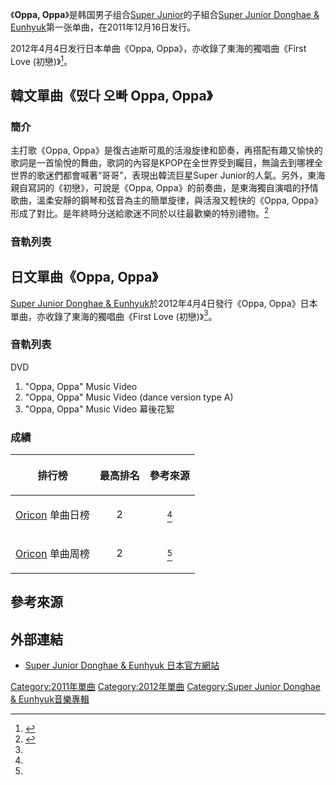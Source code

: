 {{Infobox Single
| Name           = 떴다 오빠 Oppa, Oppa
| Cover          = Oppa,Oppa.jpg
| Caption     =《Oppa, Oppa》韩文单曲封面
| Artist         = [[Super_Junior_Donghae_&_Eunhyuk|Super Junior Donghae & Eunhyuk]]
| Album          = [[The_Beat_Goes_On|The Beat Goes On]]
| A-side         = 
| B-side         = 
| Released       = 2011年12月16日
| Format         = [[单曲|单曲]]
| Recorded       = 2011年
| Genre          = [[K-POP|K-POP]]
| Length         = 
| Label          = [[SM_Entertainment|SM Entertainment]]<br />Avex Taiwan<br />KMP Holdings
| Writer         = 
| Producer       = 
| Chart position = 
| Last single    = 
| This single    = '''Oppa, Oppa'''<br/>（2011年）
| Next single    = [[Still_You|Still You]]<br/>（2013年）
| Misc           =
}}

《'''Oppa, Oppa'''》是韩国男子组合[[Super_Junior|Super Junior]]的子組合[[Super_Junior_Donghae_&_Eunhyuk|Super Junior Donghae & Eunhyuk]]第一张单曲，在2011年12月16日发行。

2012年4月4日发行日本单曲《Oppa, Oppa》，亦收錄了東海的獨唱曲《First Love (初戀)》<ref name="Japan">{{cite news|url=http://global.mnet.com/news/newsdetail.m?searchNewsVO.news_id=201202121055_3439|title=Donghae and Eunhyuk′s ‘Oppa Oppa’ to be Released in Japan|publisher=Mnet News|language=en|accessdate=2013-04-24|archive-date=2012-07-11|archive-url=https://archive.today/20120711211323/http://global.mnet.com/news/newsdetail.m?searchNewsVO.news_id=201202121055_3439|dead-url=yes}}</ref>。

==韓文單曲《떴다 오빠 Oppa, Oppa》==
===簡介===
主打歌《Oppa, Oppa》是復古迪斯可風的活潑旋律和節奏，再搭配有趣又愉快的歌詞是一首愉悅的舞曲，歌詞的內容是KPOP在全世界受到矚目，無論去到哪裡全世界的歌迷們都會喊著“哥哥”，表現出韓流巨星Super Junior的人氣。另外，東海親自寫詞的《初戀》，可說是《Oppa, Oppa》的前奏曲，是東海獨自演唱的抒情歌曲，溫柔安靜的鋼琴和弦音為主的簡單旋律，與活潑又輕快的《Oppa, Oppa》形成了對比。是年終時分送給歌迷不同於以往最歡樂的特別禮物。<ref>{{cite web|title=哥哥 上場了！(Oppa, Oppa)|url=http://www.avex.com.tw/artist/artist_disco_songlist.asp?catalogNo=SM%5FDE%5F001|work=Avex Taiwan|date=2011年12月21日|language=zh|accessdate=2013年4月24日|archive-date=2014年2月3日|archive-url=https://web.archive.org/web/20140203023402/http://www.avex.com.tw/artist/artist_disco_songlist.asp?catalogNo=SM%5FDE%5F001|dead-url=no}}</ref>

===音軌列表===
{{tracklist
| total_length    = 5:23
| title1          = First Love
| note1           = 첫사랑
| lyrics1         = [[東海_(藝人)|東海]]
| music1          = Peter (Team Onesound)<br />[[東海_(藝人)|東海]]
| length1         = 2:06
| title2          = Oppa, Oppa
| note2           = 떴다 오빠
| lyrics2         = Youngsky and Peter
| music2          = Youngsky and Peter
| length2         = 3:17
}}

==日文單曲《Oppa, Oppa》==
{{Infobox Single
| Name           = Oppa, Oppa
| Cover          = Oppa,Oppa Japanese release.jpg
| Caption     =《Oppa, Oppa》日文单曲封面
| Artist         = [[Super_Junior_Donghae_&_Eunhyuk|Super Junior Donghae & Eunhyuk]]
| Album          = [[Hero_(Super_Junior專輯)|Hero]]》及《[[Ride_Me|Ride Me]]
| A-side         = 
| B-side         = 
| Released       = 2012年4月4日
| Format         = [[单曲|单曲]]
| Recorded       = 2012年
| Genre          = [[J-POP|J-POP]]
| Length         = 
| Writer         = 
| Producer       = 
| Chart position = 
* 日榜最高排名第2位<small>（[[Oricon公信榜|Oricon]]）</small><ref name="Oricon1">{{cite news|url=http://tw.news.yahoo.com/super-junior東海-銀赫單曲-oppa-oppa-榮登日本oricon第二名-074300033.html|title=Super Junior東海、銀赫單曲《Oppa, Oppa》榮登日本Oricon第二名|publisher=Yahoo!奇摩新聞|language=zh|accessdate=2020-09-26|archive-date=2016-05-06|archive-url=https://web.archive.org/web/20160506074631/https://tw.news.yahoo.com/super-junior%e6%9d%b1%e6%b5%b7-%e9%8a%80%e8%b5%ab%e5%96%ae%e6%9b%b2-oppa-oppa-%e6%a6%ae%e7%99%bb%e6%97%a5%e6%9c%acoricon%e7%ac%ac%e4%ba%8c%e5%90%8d-074300033.html|dead-url=no}}</ref> 
* 週榜最高排名第2位<small>（[[Oricon公信榜|Oricon]]）</small><ref name="Oricon2">{{cite news|url=http://www.oricon.co.jp/rank/js/w/2012-04-16/|title=日本Oricon CD單曲周榜（2012年4月2日至2012年4月8日）|publisher=[[oricon|oricon]]|language=ja|accessdate=2013年4月24日|archive-date=2012年5月6日|archive-url=https://web.archive.org/web/20120506234501/http://www.oricon.co.jp/rank/js/w/2012-04-16/|dead-url=no}}</ref> 
| Last single    = 
| This single    = '''Oppa, Oppa'''<br/>（2011年）
| Next single    = [[I_Wanna_Dance|I Wanna Dance]]<br/>（2013年）
| Misc           =
}}

[[Super_Junior_Donghae_&_Eunhyuk|Super Junior Donghae & Eunhyuk]]於2012年4月4日發行《Oppa, Oppa》日本單曲，亦收錄了東海的獨唱曲《First Love (初戀)》<ref name="Japan"/>。

===音軌列表===
{{tracklist
| headline        = CD
| total_length    = 10:46
| title1          = First Love
| note1           = 日文版
| lyrics1         = {{link-ja|松井五郎|松井五郎}}<br />[[東海_(藝人)|東海]]
| music1          = Peter (Team One Sound)<br />[[東海_(藝人)|東海]]
| length1         = 2:06
| title2          = Oppa, Oppa
| note2           = 日文版
| lyrics2         = 松井五郎<br />Youngsky and Peter
| music2          = Youngsky and Peter
| length2         = 3:17
| title3          = First Love
| note3           = 韓文版；첫사랑
| lyrics3         = [[東海_(藝人)|東海]]
| music3          = Peter (Team Onesound)<br />[[東海_(藝人)|東海]]
| length3         = 2:06
| title4          = Oppa, Oppa
| note4           = 韓文版；떴다 오빠
| lyrics4         = Youngsky and Peter
| music4          = Youngsky and Peter
| length4         = 3:17
}}

;DVD
# "Oppa, Oppa" Music Video
# "Oppa, Oppa" Music Video (dance version type A)
# "Oppa, Oppa" Music Video 幕後花絮

===成績===
{|class="wikitable"
|-
! 排行榜
! 最高排名
! 參考來源
|-
|[[Oricon|Oricon]] 单曲日榜
|<center>2</center>
|<center><ref name="Oricon1"/>
|-
|[[Oricon|Oricon]] 单曲周榜
|<center>2</center>
|<center><ref name="Oricon2"/>
|}

== 參考來源 ==
{{reflist}}

==外部連結==
*[http://superjunior-jp.net/de/ Super Junior Donghae & Eunhyuk 日本官方網站]{{Wayback|url=http://superjunior-jp.net/de/ |date=20140313081754 }}

{{Super Junior}}

[[Category:2011年單曲|Category:2011年單曲]]
[[Category:2012年單曲|Category:2012年單曲]]
[[Category:Super_Junior_Donghae_&_Eunhyuk音樂專輯|Category:Super Junior Donghae & Eunhyuk音樂專輯]]
